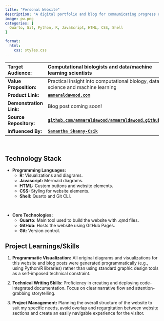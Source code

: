 ```yaml
---
title: "Personal Website"
description: "A digital portfolio and blog for communicating progress and insight, requiring minimal Javascript, HTML and CSS knowledge for the non-web developer"
image: pw.png
categories: [
  Quarto, Git, Python, R, JavaScript, HTML, CSS, Shell
]

format:
  html:
    css: styles.css
---
```


| **Target Audience:** | Computational biologists and data/machine learning scientists |
| :--- | :--- |
| **Value Proposition:** | Practical insight into computational biology, data science and machine learning |
| **Product Link:** | [**`ammaraldawood.com`**](https://www.ammaraldawood.com/){target="_blank"} |
| **Demonstration Link:** | Blog post coming soon! |
| **Source Repository:** | [**`github.com/ammaraldawood/ammaraldawood.github.io`**](https://github.com/ammaraldawood/ammaraldawood.github.io){target="_blank"} |
| **Influenced By:** | [**`Samantha Shanny-Csik`**](https://samanthacsik.github.io/){target="_blank"} |

<br>

## Technology Stack

* **Programming Languages:**
  * **R:** Visualizations and diagrams.
  * **Javascript:** Mermaid diagrams.
  * **HTML:** Custom buttons and website elements.
  * **CSS:** Styling for website elements.
  * **Shell:** Quarto and Git CLI.

<br>

* **Core Technologies:**
  * **Quarto:** Main tool used to build the website with .qmd files.
  * **GitHub:** Hosts the website using GitHub Pages.
  * **Git:** Version control.

## Project Learnings/Skills

1.  **Programmatic Visualization:** All original diagrams and visualizations 
for this website and blog posts were generated programmatically (e.g., using
Python/R libraries) rather than using standard graphic design tools as a
self-imposed technical constraint.

2.  **Technical Writing Skills:** Proficiency in creating and deploying
code-integrated documentation. Focus on clear narrative flow and
attention-grabbing storytelling.

3.  **Project Management:** Planning the overall structure of the website to
suit my specific needs, avoid overlap and regurgitation between website 
sections and create an easily navigable experience for the visitor.
